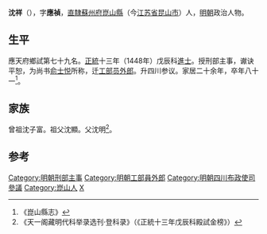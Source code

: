 {{明清人物信息框
| 姓名 = 沈祥
| 原名 =
| 圖片名稱 = 沈祥.jpg
| 圖片大小 = 200px
| 圖片說明 = 蘇州《滄浪亭五百名賢像》之沈祥石刻像
| 最高職務 = 四川布政使司參議
| 國家 = 大明
| 爵位 =
| 籍貫 = [[南直隸|直隸]][[蘇州府|蘇州府]][[崑山縣|崑山縣]]民籍
| 族裔 = 
| 字號 = 字應禎
| 室名 = 
| 諡號 = 
| 出生日期 = 永樂十一年（1413年）
| 出生地點 = 
| 逝世日期 = 弘治六年（1493年）
| 逝世地點 = 
| 墓葬 =
| 配偶 =
| 親屬 = 
| 出身 = 
*正統十三年戊辰科同進士出身
| 經歷 = 
| 著作 =
}}

'''沈祥'''（{{bd|1413年||1493年||Shen沈}}），字'''應禎'''，[[南直隸|直隸]][[蘇州府|蘇州府]][[崑山縣|崑山縣]]（今[[江苏省|江苏省]][[昆山市|昆山市]]）人，[[明朝|明朝]]政治人物。

==生平==
應天府鄉試第七十九名。[[正统_(年号)|正統]]十三年（1448年）戊辰科[[進士|進士]]。授刑部主事，谳诀平恕，为尚书[[俞士悦|俞士悦]]所称，迁[[工部员外郎|工部员外郎]]。升四川参议。家居二十余年，卒年八十一<ref>《崑山縣志》</ref>。

==家族==
曾祖沈子富。祖父沈顯。父沈明<ref>《天一阁藏明代科举录选刊·登科录》（《正統十三年戊辰科殿試金榜》）</ref>。

==参考==
{{reflist}}
{{明朝人物小作品}}
{{正統十三年戊辰科殿試金榜}}
{{DEFAULTSORT:Shen沈}}

[[Category:明朝刑部主事|Category:明朝刑部主事]]
[[Category:明朝工部員外郎|Category:明朝工部員外郎]]
[[Category:明朝四川布政使司參議|Category:明朝四川布政使司參議]]
[[Category:崑山人|Category:崑山人]]
[[Category:沈姓|X]]